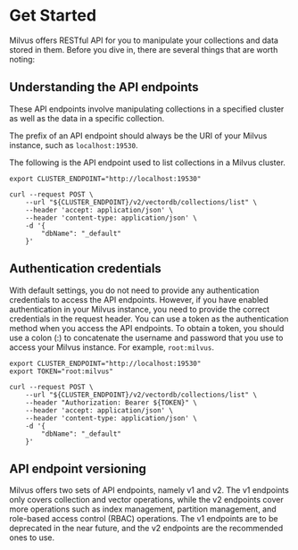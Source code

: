 # Get Started

Milvus offers RESTful API for you to manipulate your collections and data stored in them. Before you dive in, there are several things that are worth noting:

## Understanding the API endpoints

These API endpoints involve manipulating collections in a specified cluster as well as the data in a specific collection.

The prefix of an API endpoint should always be the URI of your Milvus instance, such as `localhost:19530`.

The following is the API endpoint used to list collections in a Milvus cluster.

```shell
export CLUSTER_ENDPOINT="http://localhost:19530"

curl --request POST \
    --url "${CLUSTER_ENDPOINT}/v2/vectordb/collections/list" \
    --header 'accept: application/json' \
    --header 'content-type: application/json' \
    -d '{
        "dbName": "_default"
    }'
```

## Authentication credentials

With default settings, you do not need to provide any authentication credentials to access the API endpoints. However, if you have enabled authentication in your Milvus instance, you need to provide the correct credentials in the request header. You can use a token as the authentication method when you access the API endpoints. To obtain a token, you should use a colon (:) to concatenate the username and password that you use to access your Milvus instance. For example, `root:milvus`.

```shell
export CLUSTER_ENDPOINT="http://localhost:19530"
export TOKEN="root:milvus"

curl --request POST \
    --url "${CLUSTER_ENDPOINT}/v2/vectordb/collections/list" \
    --header "Authorization: Bearer ${TOKEN}" \
    --header 'accept: application/json' \
    --header 'content-type: application/json' \
    -d '{
        "dbName": "_default"
    }'
```

## API endpoint versioning

Milvus offers two sets of API endpoints, namely v1 and v2. The v1 endpoints only covers collection and vector operations, while the v2 endpoints cover more operations such as index management, partition management, and role-based access control (RBAC) operations. The v1 endpoints are to be deprecated in the near future, and the v2 endpoints are the recommended ones to use.
